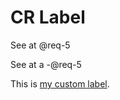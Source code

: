 # CR Label

See at @req-5

See at [a -@req-5]{.quarto-xref aria-expanded="false"}

This is [my custom label](#req-5){.quarto-xref aria-expanded="false"}.
